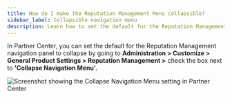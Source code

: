 ```yaml
---
title: How do I make the Reputation Management Menu collapsible?
sidebar_label: Collapsible navigation menu
description: Learn how to set the default for the Reputation Management navigation panel to collapse
---
```


In Partner Center, you can set the default for the Reputation Management navigation panel to collapse by going to **Administration > Customize > General Product Settings > Reputation Management >** check the box next to **'Collapse Navigation Menu'.**

![Screenshot showing the Collapse Navigation Menu setting in Partner Center](./img/collapse-navigation-menu.png)